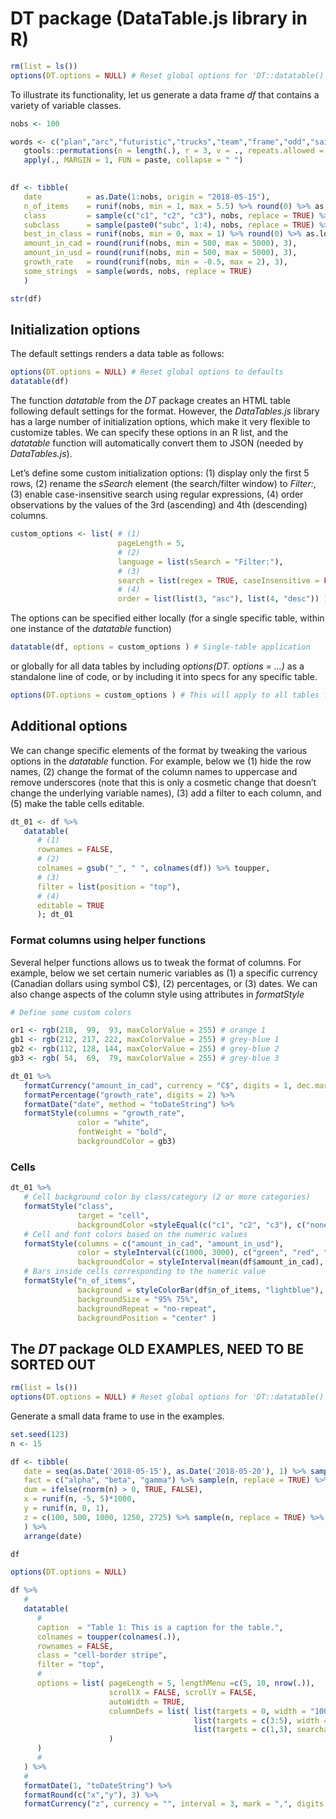 
# DT package (DataTable.js library in R)

```r
rm(list = ls())
options(DT.options = NULL) # Reset global options for 'DT::datatable()' to defaults
```

To illustrate its functionality, let us generate a data frame *df* that contains a variety of variable classes.
```r
nobs <- 100

words <- c("plan","arc","futuristic","trucks","team","frame","odd","sail") %>% 
   gtools::permutations(n = length(.), r = 3, v = ., repeats.allowed = FALSE) %>% 
   apply(., MARGIN = 1, FUN = paste, collapse = " ")
   

df <- tibble(
   date          = as.Date(1:nobs, origin = "2018-05-15"),
   n_of_items    = runif(nobs, min = 1, max = 5.5) %>% round(0) %>% as.integer,
   class         = sample(c("c1", "c2", "c3"), nobs, replace = TRUE) %>% as.factor,
   subclass      = sample(paste0("subc", 1:4), nobs, replace = TRUE) %>% as.factor,
   best_in_class = runif(nobs, min = 0, max = 1) %>% round(0) %>% as.logical,
   amount_in_cad = round(runif(nobs, min = 500, max = 5000), 3),
   amount_in_usd = round(runif(nobs, min = 500, max = 5000), 3),
   growth_rate   = round(runif(nobs, min = -0.5, max = 2), 3),
   some_strings  = sample(words, nobs, replace = TRUE)
   )
```

```r
str(df)
```


## Initialization options

The default settings renders a data table as follows:
```r
options(DT.options = NULL) # Reset global options to defaults
datatable(df)
```

The function *datatable* from the *DT* package creates an HTML table following default settings for the format. However, the *DataTables.js* library has a large number of initialization options, which make it very flexible to customize tables. We can specify these options in an R list, and the *datatable* function will automatically convert them to JSON (needed by *DataTables.js*).

Let's define some custom initialization options: (1) display only the first 5 rows, (2) rename the *sSearch* element (the search/filter window) to *Filter:*, (3) enable case-insensitive search using  regular expressions, (4) order observations by the values of the 3rd (ascending) and 4th (descending) columns.
```r
custom_options <- list( # (1)
                        pageLength = 5,
                        # (2)
                        language = list(sSearch = "Filter:"),
                        # (3)
                        search = list(regex = TRUE, caseInsensitive = FALSE),
                        # (4)
                        order = list(list(3, "asc"), list(4, "desc")) )
```

The options can be specified either locally (for a single specific table, within one instance of the *datatable* function)
```r
datatable(df, options = custom_options ) # Single-table application
```
or globally for all data tables by including *options(DT. options = ...)* as a standalone line of code, or by including it into specs for any specific table.
```r
options(DT.options = custom_options ) # This will apply to all tables from this point on
```


## Additional options

We can change specific elements of the format by tweaking the various options in the *datatable* function. For example, below we (1) hide the row names, (2) change the format of the column names to uppercase and remove underscores (note that this is only a cosmetic change that doesn't change the underlying variable names), (3) add a filter to each column, and (5) make the table cells editable.
```r
dt_01 <- df %>%
   datatable(
      # (1)
      rownames = FALSE,
      # (2)
      colnames = gsub("_", " ", colnames(df)) %>% toupper,
      # (3)
      filter = list(position = "top"),
      # (4)
      editable = TRUE
      ); dt_01
```


### Format columns using helper functions

Several helper functions allows us to tweak the format of columns. For example, below we set certain numeric variables as (1) a specific currency (Canadian dollars using symbol C$), (2) percentages, or (3) dates. We can also change aspects of the column style using attributes in *formatStyle*
```r
# Define some custom colors

or1 <- rgb(218,  99,  93, maxColorValue = 255) # orange 1
gb1 <- rgb(212, 217, 222, maxColorValue = 255) # grey-blue 1
gb2 <- rgb(112, 128, 144, maxColorValue = 255) # grey-blue 2
gb3 <- rgb( 54,  69,  79, maxColorValue = 255) # grey-blue 3

dt_01 %>% 
   formatCurrency("amount_in_cad", currency = "C$", digits = 1, dec.mark = ".") %>% 
   formatPercentage("growth_rate", digits = 2) %>% 
   formatDate("date", method = "toDateString") %>% 
   formatStyle(columns = "growth_rate",
               color = "white",
               fontWeight = "bold",
               backgroundColor = gb3)
```


### Cells

```r
dt_01 %>%
   # Cell background color by class/category (2 or more categories)
   formatStyle("class",
               target = "cell",
               backgroundColor =styleEqual(c("c1", "c2", "c3"), c("none", gb1, gb2))) %>%
   # Cell and font colors based on the numeric values
   formatStyle(columns = c("amount_in_cad", "amount_in_usd"),
               color = styleInterval(c(1000, 3000), c("green", "red", "navy")),
               backgroundColor = styleInterval(mean(df$amount_in_cad), c(gb1, or1))) %>%
   # Bars inside cells corresponding to the numeric value
   formatStyle("n_of_items",
               background = styleColorBar(df$n_of_items, "lightblue"),
               backgroundSize = "95% 75%",
               backgroundRepeat = "no-repeat",
               backgroundPosition = "center" )
```


## The *DT* package OLD EXAMPLES, NEED TO BE SORTED OUT

```r
rm(list = ls())
options(DT.options = NULL) # Reset global options for 'DT::datatable()' to defaults
```

Generate a small data frame to use in the examples.
```r
set.seed(123)
n <- 15

df <- tibble(
   date = seq(as.Date('2018-05-15'), as.Date('2018-05-20'), 1) %>% sample(n, replace = TRUE),
   fact = c("alpha", "beta", "gamma") %>% sample(n, replace = TRUE) %>% as.factor(),
   dum = ifelse(rnorm(n) > 0, TRUE, FALSE),
   x = runif(n, -5, 5)*1000,
   y = runif(n, 0, 1),
   z = c(100, 500, 1000, 1250, 2725) %>% sample(n, replace = TRUE) %>% as.integer()
   ) %>%
   arrange(date)

df
```



```r
options(DT.options = NULL)

df %>%
   #
   datatable(
      #
      caption  = "Table 1: This is a caption for the table.",
      colnames = toupper(colnames(.)),
      rownames = FALSE,
      class = "cell-border stripe",
      filter = "top",
      #
      options = list( pageLength = 5, lengthMenu =c(5, 10, nrow(.)),
                      scrollX = FALSE, scrollY = FALSE,
                      autoWidth = TRUE,
                      columnDefs = list( list(targets = 0, width = "100px"),
                                         list(targets = c(3:5), width = "30px"),
                                         list(targets = c(1,3), searchable = FALSE)
                      )
      )
      #
   ) %>% 
   #
   formatDate(1, "toDateString") %>% 
   formatRound(c("x","y"), 3) %>% 
   formatCurrency("z", currency = "", interval = 3, mark = ",", digits = 0)
```







<!-- ```{r} -->
<!-- options(DT.options = NULL) -->

<!-- df %>% -->
<!--    datatable(  -->

<!--       caption  = "Table 1: This is a simple caption for the table.", -->
<!--       #colnames = toupper(colnames(.)), -->
<!--       rownames = FALSE, -->
<!--       class = "cell-border stripe", -->

<!--       options = list( -->
<!--          scrollX = TRUE, scrollY = FALSE, -->
<!--          pageLength = 5, lengthMenu =c(5, 10, 15, 20, 25, Inf), -->
<!--          autoWidth = TRUE -->
<!--          #columnDefs = list(list(width = "100px", targets = c(0,4))) -->
<!--       ) -->
<!--    ) %>%  -->
<!--    formatDate("date", "toDateString") %>%  -->
<!--    formatRound(c(3,8), 3) %>% -->
<!--    formatRound("z", 0) %>%  -->
<!--    formatCurrency("z", currency = "", interval = 3, mark = ",") -->
<!-- ``` -->


<!-- ```{r} -->
<!-- options(DT.options = NULL) -->

<!-- df %>% -->
<!--    datatable() %>%  -->
<!--    formatDate(1, "toDateString") %>%  -->
<!--    formatRound(c(3,8), 3) %>% -->
<!--    formatRound(c("z","newz"), 0) %>%  -->
<!--    formatCurrency("z", currency = "", interval = 3, mark = ",") -->
<!-- ``` -->
